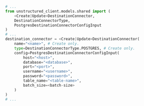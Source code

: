```python Python SDK
# ...
from unstructured_client.models.shared import (
    <Create|Update>DestinationConnector,
    DestinationConnectorType,
    PostgresDestinationConnectorConfigInput
)
# ...
destination_connector = <Create|Update>DestinationConnector(
    name="<name>", # Create only.
    type=DestinationConnectorType.POSTGRES, # Create only.
    config=PostgresDestinationConnectorConfigInput(
        host="<host>",
        database="<database>",
        port="<port>",
        username="<username>",
        password="<password>",
        table_name="<table-name>",
        batch_size=<batch-size>
    )
)
# ...
```